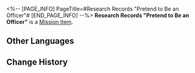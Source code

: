 <%-- [PAGE_INFO]
PageTitle=#Research Records "Pretend to Be an Officer"#
[END_PAGE_INFO] --%>
{{Item Infobox
|id          = 140191
|image       = Item Research Records Pretend to Be an Officer.png
|type        = Mission Item
|invCategory = Missions
|rarity      = 3
|effect      = 
|description = The Realm-Keeping Commission require their officers to be upright, kind, just, industrious, and empathetic. Not many people in reality can tick all those boxes.
}}
'''Research Records "Pretend to Be an Officer"''' is a [[Mission Item]].

==Other Languages==
{{Other Languages
|en   = Research Records "Pretend to Be an Officer"
|zhs  = 搜查记录「执事精神」
|zht  = 搜查紀錄「執事精神」
|ja   = 捜査記録「執行人精神」
|ko   = 조사 기록 「집사관 정신」
|es   = Registro de investigación «Espíritu de oficial»
|fr   = Dossiers de recherche « Avoir l'air d'un officier »
|ru   = Заметки расследования «Образцовый сотрудник»
|th   = บันทึกการค้นหา "สวมวิญญาณเจ้าหน้าที่"
|vi   = Nhật Ký Tìm Kiếm "Tinh Thần Chấp Sự"
|de   = Untersuchungsprotokoll: „Sich als Beamter ausgeben“
|id   = Catatan Pemeriksaan "Semangat Petugas"
|pt   = Registros de Pesquisa "Finja Ser um Oficial"
}}

==Change History==
{{Change History|1.1}}